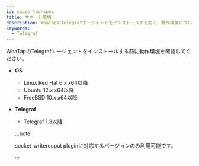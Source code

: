```yaml
---
id: supported-spec
title: サポート環境
description: WhaTapのTelegrafエージェントをインストールする前に、動作環境について説明します。
keywords:
  - Telegraf
---
```


WhaTapのTelegrafエージェントをインストールする前に動作環境を確認してください。 

- **OS**

  - Linux Red Hat 6.x x64以降
  - Ubuntu 12.x x64以降
  - FreeBSD 10.x x64以降

- **Telegraf**

  - Telegraf 1.3以降 

  :::note

  socket_writerouput pluginに対応するバージョンのみ利用可能です。

  :::
